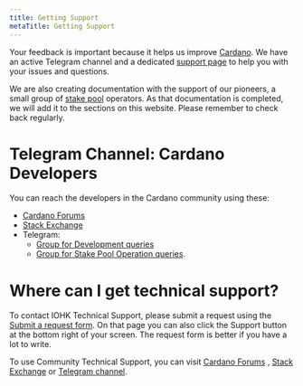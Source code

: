 ```yaml
---
title: Getting Support
metaTitle: Getting Support
---
```


Your feedback is important because it helps us improve [Cardano](https://github.com/input-output-hk/cardano-documentation/pull/163). We have an
active Telegram channel and a dedicated
[support page](https://iohk.zendesk.com/) to help you with your issues and
questions.

We are also creating documentation with the support of our pioneers, a small
group of [stake pool](https://docs.cardano.org/core-concepts/stake-pools) operators. As that documentation is completed, we will add
it to the sections on this website. Please remember to check back regularly.

# Telegram Channel: Cardano Developers

You can reach the developers in the Cardano community using these:
- [Cardano Forums](https://forum.cardano.org/c/developers/)
- [Stack Exchange](https://cardano.stackexchange.com/)
- Telegram:
  - [Group for Development queries](https://t.me/CardanoDevelopers)
  - [Group for Stake Pool Operation queries](https://t.me/CardanoStakePoolWorkgroup).

# Where can I get technical support?

To contact IOHK Technical Support, please submit a request using the [Submit a request form](https://iohk.zendesk.com/hc/en-us/requests/new). On that page you can also click the Support button at the bottom right of your screen. The request form is better if you have a lot to write.

To use Community Technical Support, you can visit [Cardano Forums](https://forum.cardano.org/c/english/communitytechnicalsupport) , [Stack Exchange](https://cardano.stackexchange.com/) or [Telegram channel](https://t.me/CardanoCommunityTechSupport).
